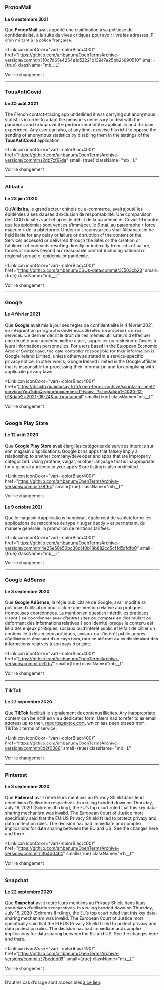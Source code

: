 ### ProtonMail

#### Le 6 septembre 2021

Que **ProtonMail** avait apporté une clarification à sa politique de confidentialité, à la suite de vives critiques pour avoir livré les adresses IP d’un militant à la police française.

<LinkIcon
  iconColor="var(--colorBlack400)"
  href="https://github.com/ambanum/OpenTermsArchive-versions/commit/510c7d65e4254e1d53221b139d7e25bb2b990510"
  small={true}
  className="mb__L"
>
  <a target="_blank" rel="noopener">
    Voir le changement
  </a>
</LinkIcon>

---

### TousAntiCovid

#### Le 25 août 2021

The French contact-tracing app underlined it was carrying out anonymous statistics in order to adapt the measures necessary to deal with the pandemic and to improve the performance of the application and the user experience. Any user can also, at any time, exercise his right to oppose the sending of anonymous statistics by disabling them in the settings of the **TousAntiCovid** application.

<LinkIcon
  iconColor="var(--colorBlack400)"
  href="https://github.com/ambanum/OpenTermsArchive-versions/commit/a2db7cf97da"
  small={true}
  className="mb__L"
>
  <a target="_blank" rel="noopener">
    Voir le changement
  </a>
</LinkIcon>

---

### Alibaba

#### Le 23 juin 2020

Qu’**Alibaba**, le grand acteur chinois du e-commerce, avait ajouté les épidémies à ses clauses d’exclusion de responsabilité. Une comparaison des CGU du site avant et après le début de la pandémie de Covid-19 montre que les épidémies sont venues s’immiscer, le 6 mai, au paragraphe « force majeure » de la plateforme. Under no circumstances shall Alibaba.com be held liable for any delay or failure or disruption of the content or the Services accessed or delivered through the Sites or the creation or fulfilment of contracts resulting directly or indirectly from acts of nature, forces or causes beyond our reasonable control, including national or regional spread of epidemic or pandemic.

<LinkIcon
  iconColor="var(--colorBlack400)"
  href="https://github.com/ambanum/CGUs-data/commit/37503cb23"
  small={true}
  className="mb__L"
>
  <a target="_blank" rel="noopener">
    Voir le changement
  </a>
</LinkIcon>

---

### Google

#### Le 4 février 2021

Que **Google** avait mis à jour ses règles de confidentialité le 4 février 2021, en intégrant un paragraphe dédié aux utilisateurs européens de ses services. Ce dernier décrit le droit de ces mêmes utilisateurs d’effectuer une requête pour accéder, mettre à jour, supprimer ou restreindre l’accès à leurs informations personnelles. For users based in the European Economic Area or Switzerland, the data controller responsible for their information is Google Ireland Limited, unless otherwise stated in a service-specific privacy notice. In other words, Google Ireland Limited is the Google affiliate that is responsible for processing their information and for complying with applicable privacy laws.

<LinkIcon
  iconColor="var(--colorBlack400)"
  href="https://disinfo.quaidorsay.fr/fr/open-terms-archive/scripta-manent?service=YouTube&typeofdocument=Privacy+Policy&date1=2020-12-01&date2=2021-06-24&action=submit"
  small={true}
  className="mb__L"
>
  <a target="_blank" rel="noopener">
    Voir le changement
  </a>
</LinkIcon>

---

### Google Play Store

#### Le 12 août 2020

Que **Google Play Store** avait élargi les catégories de services interdits sur son magasin d’applications. Google bans apps that falsely imply a relationship to another company/developer and apps that are improperly categorized. Using profane, vulgar, or other language that is inappropriate for a general audience in your app’s Store listing is also prohibited.

<LinkIcon
  iconColor="var(--colorBlack400)"
  href="https://github.com/ambanum/OpenTermsArchive-versions/commit/98f6c"
  small={true}
  className="mb__L"
>
  <a target="_blank" rel="noopener">
    Voir le changement
  </a>
</LinkIcon>

#### Le 9 octobre 2021

Que le magasin d’applications bannissait également de sa plateforme les applications de rencontres de type « sugar daddy » et permettant, de manière générale, la promotion de relations tarifées.

<LinkIcon
  iconColor="var(--colorBlack400)"
  href="https://github.com/ambanum/OpenTermsArchive-versions/commit/f4e25e58650bc38d6f0b18b882cd5cf1d5dfdfb0"
  small={true}
  className="mb__L"
>
  <a target="_blank" rel="noopener">
    Voir le changement
  </a>
</LinkIcon>

---

### Google AdSense

#### Le 3 septembre 2020

Que **Google AdSense**, la régie publicitaire de Google, avait modifié sa politique d’utilisation pour inclure une mention relative aux pratiques trompeuses coordonnées. La mention en question interdit les pratiques visant à se coordonner avec d’autres sites ou comptes en dissimulant ou déformant des informations relatives à son identité lorsque le contenu est lié à des enjeux politiques, sociaux ou d’intérêt public et le fait de cibler un contenu lié à des enjeux politiques, sociaux ou d’intérêt public auprès d’utilisateurs émanant d’un pays tiers, tout en altérant ou en dissimulant des informations relatives à son pays d’origine.

<LinkIcon
  iconColor="var(--colorBlack400)"
  href="https://github.com/ambanum/OpenTermsArchive-versions/commit/c62b7"
  small={true}
  className="mb__L"
>
  <a target="_blank" rel="noopener">
    Voir le changement
  </a>
</LinkIcon>

---

### TikTok

#### Le 22 septembre 2020

Que **TikTok** facilitait le signalement de contenus illicites. Any inappropriate content can be notified via a dedicated form. Users had to refer to an email address up to then, reports@tiktok.com, which has been erased from TikTok’s terms of service.

<LinkIcon
  iconColor="var(--colorBlack400)"
  href="https://github.com/ambanum/OpenTermsArchive-versions/commit/0d2f0386"
  small={true}
  className="mb__L"
>
  <a target="_blank" rel="noopener">
    Voir le changement
  </a>
</LinkIcon>

---

### Pinterest

#### Le 3 septembre 2020

Que **Pinterest** avait retiré leurs mentions au Privacy Shield dans leurs conditions d’utilisation respectives. In a ruling handed down on Thursday, July 16, 2020 (Schrems II ruling), the EU’s top court ruled that this key data-sharing mechanism was invalid. The European Court of Justice more specifically said that the EU-US Privacy Shield failed to protect privacy and data protection rules. The decision has had immediate and complex implications for data sharing between the EU and US. See the changes here and there.

<LinkIcon
  iconColor="var(--colorBlack400)"
  href="https://github.com/ambanum/OpenTermsArchive-versions/commit/f3b4d04b4"
  small={true}
  className="mb__L"
>
  <a target="_blank" rel="noopener">
    Voir le changement
  </a>
</LinkIcon>

---

### Snapchat

#### Le 22 septembre 2020

Que **Snapchat** avait retiré leurs mentions au Privacy Shield dans leurs conditions d’utilisation respectives. In a ruling handed down on Thursday, July 16, 2020 (Schrems II ruling), the EU’s top court ruled that this key data-sharing mechanism was invalid. The European Court of Justice more specifically said that the EU-US Privacy Shield failed to protect privacy and data protection rules. The decision has had immediate and complex implications for data sharing between the EU and US. See the changes here and there.

<LinkIcon
  iconColor="var(--colorBlack400)"
  href="https://github.com/ambanum/OpenTermsArchive-versions/commit/27beddd06"
  small={true}
  className="mb__L"
>
  <a target="_blank" rel="noopener">
    Voir le changement
  </a>
</LinkIcon>

---

D’autres cas d’usage sont accessibles <a href="https://github.com/ambanum/OpenTermsArchive/wiki/Études-de-cas" target="_blank" rel="noopener">à ce lien</a>.
